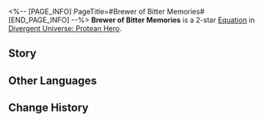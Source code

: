 <%-- [PAGE_INFO]
PageTitle=#Brewer of Bitter Memories#
[END_PAGE_INFO] --%>
{{Equation Infobox
|period   = Protean Hero
|rarity   = 2
|path1    = Remembrance*4
|path2    = Elation*2
|effect   = Every stack of "{{Trait|Obsession}}" additionally increases all ally targets' ATK by {{Color|h|1.5%}}. After a character uses an attack, their memosprite's next attack is considered as a Follow-up ATK.
|mentions = Phagousa; Zagreus
}}
'''Brewer of Bitter Memories''' is a 2-star [[Divergent Universe: Protean Hero/Equatoins|Equation]] in [[Divergent Universe: Protean Hero]].

==Story==
{{Description|O weary traveler, come take a sip of this mellow honey brew.<br />Its bounty rivals Phagousa's finest hoard, so enchanting that even Zagreus would drop their tricks just to catch its scent.<br />In return, all I seek is for you to share your tales from the road.<br />What heart-wrenching tales and scenes have you encountered on your journey?<br />Don't get me wrong. I'm not a fan of tragedies.<br />I hail from the tavern of Mythemis, where impassioned melodies echo day and night.<br />My nectar, however, is not crafted from ordinary grain.<br />It's forged from the countless sorrows of the world, each drop a testament to human suffering.<br />In search of ingredients for my brew, I've journeyed to this desolate land,<br />Soaking in the bittersweet tapestry of human life and the mournful echoes of countless souls.<br />Take your seat, let's drink and chat.<br />Since life is a tapestry woven with sorrow, let's drown in this nectar until the break of dawn.}}
<!--
==Gameplay Notes==
* 
-->
==Other Languages==
{{Other Languages
|en   = Brewer of Bitter Memories
|zhs  = 苦忆酿酒师
|zht  = 苦憶釀酒師
|ja   = 苦き記憶の醸造士
|ko   = 씁쓸한 기억의 양조사
|es   = Enólogo de recuerdos amargos
|fr   = Artisan des souvenirs amers
|ru   = Винодел горьких воспоминаний
|th   = นักชงความขมขื่น
|vi   = Thợ Ủ Rượu Hồi Ức Đắng
|de   = Brauer bitterer Erinnerungen
|id   = Brewer of Bitter Memories
|pt   = Fabricante de Memórias Amargas
}}

==Change History==
{{Change History|3.1}}